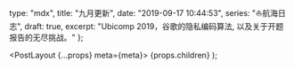   type: "mdx",
  title: "九月更新",
  date: "2019-09-17 10:44:53",
  series: "⛵航海日志",
  draft: true,
  excerpt: "Ubicomp 2019，谷歌的隐私编码算法, 以及关于开题报告的无尽挑战。"
};


  <PostLayout {...props} meta={meta}>
    {props.children}
  </PostLayout>
);
